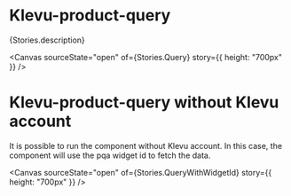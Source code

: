 
<Meta of={Stories} />

# Klevu-product-query

<Markdown>{Stories.description}</Markdown>

<Canvas sourceState="open" of={Stories.Query} story={{ height: "700px" }} />

<Controls />

# Klevu-product-query without Klevu account

It is possible to run the component without Klevu account. In this case, the component will use the pqa widget id to fetch the data.

<Canvas sourceState="open" of={Stories.QueryWithWidgetId} story={{ height: "700px" }} />
